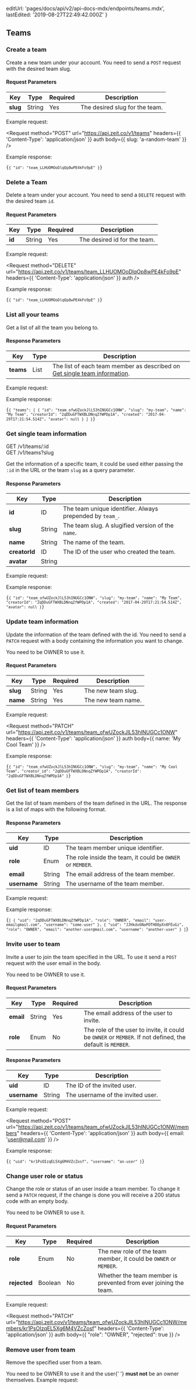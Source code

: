 
  editUrl: 'pages/docs/api/v2/api-docs-mdx/endpoints/teams.mdx',
  lastEdited: '2019-08-27T22:49:42.000Z'
}

## Teams

### Create a team

<Endpoint method="POST" url="/v1/teams" />

Create a new team under your account. You need to send a `POST` request with the desired team slug.

#### Request Parameters

| Key      | <HelpLink href="#api-basics/types" hasIcon>Type</HelpLink> | Required | Description                    |
| -------- | ---------------------------------------------------------- | -------- | ------------------------------ |
| **slug** | <HelpLink href="#api-basics/types">String</HelpLink>       | Yes      | The desired slug for the team. |

<Example>
  <span>Example request:</span>

<Request
  method="POST"
  url="https://api.zeit.co/v1/teams"
  headers={{
    'Content-Type': 'application/json'
  }}
  auth
  body={{
    slug: 'a-random-team'
  }}
/>

Example response:

<Code lang="json">{`{
  "id": "team_LLHUOMOoDlqOp8wPE4kFo9pE"
}`}</Code>
</Example>

### Delete a Team

<Endpoint method="DELETE" url="/v1/teams/:id" />

Delete a team under your account. You need to send a `DELETE` request with the desired team `id`.

#### Request Parameters

| Key    | <HelpLink href="#api-basics/types" hasIcon>Type</HelpLink> | Required | Description                  |
| ------ | ---------------------------------------------------------- | -------- | ---------------------------- |
| **id** | <HelpLink href="#api-basics/types">String</HelpLink>       | Yes      | The desired id for the team. |

<Example>
  <span>Example request:</span>

<Request
  method="DELETE"
  url="https://api.zeit.co/v1/teams/team_LLHUOMOoDlqOp8wPE4kFo9pE"
  headers={{
    'Content-Type': 'application/json'
  }}
  auth
/>

Example response:

<Code lang="json">{`{
  "id": "team_LLHUOMOoDlqOp8wPE4kFo9pE"
}`}</Code>
</Example>

### List all your teams

<Endpoint method="GET" url="/v1/teams" />

Get a list of all the team you belong to.

#### Response Parameters

| Key       | <HelpLink href="#api-basics/types" hasIcon>Type</HelpLink> | Description                                                                                                               |
| --------- | ---------------------------------------------------------- | ------------------------------------------------------------------------------------------------------------------------- |
| **teams** | <HelpLink href="#api-basics/types">List</HelpLink>         | The list of each team member as described on [Get single team information](#endpoints/teams/get-single-team-information). |

<Example>
  <span>Example request:</span>

<Request url="https://api.zeit.co/v1/teams" auth />

Example response:

<Code lang="json">{`{
  "teams": [
    {
      "id": "team_ofwUZockJlL53hINUGCc1ONW",
      "slug": "my-team",
      "name": "My Team",
      "creatorId": "2qDDuGFTWXBLDNnqZfWPDp1A",
      "created": "2017-04-29T17:21:54.514Z",
      "avatar": null
    }
  ]
}`}</Code>
</Example>

### Get single team information

<Endpoint>
  GET /v1/teams/:id
  <br />
  GET /v1/teams?slug
</Endpoint>

Get the information of a specific team, it could be used either passing the `:id` in the URL or the team `slug` as a query parameter.

#### Response Parameters

| Key           | <HelpLink href="#api-basics/types" hasIcon>Type</HelpLink> | Description                                              |
| ------------- | ---------------------------------------------------------- | -------------------------------------------------------- |
| **id**        | <HelpLink href="#api-basics/types">ID</HelpLink>           | The team unique identifier. Always prepended by `team_`. |
| **slug**      | <HelpLink href="#api-basics/types">String</HelpLink>       | The team slug. A slugified version of the `name`.        |
| **name**      | <HelpLink href="#api-basics/types">String</HelpLink>       | The name of the team.                                    |
| **creatorId** | <HelpLink href="#api-basics/types">ID</HelpLink>           | The ID of the user who created the team.                 |
| **avatar**    | <HelpLink href="#api-basics/types">String</HelpLink>       |                                                          |

<Example>
  <span>Example request:</span>

<Request
  url="https://api.zeit.co/v1/teams/team_ofwUZockJlL53hINUGCc1ONW"
  auth
/>

Example response:

<Code lang="json">{`{
  "id": "team_ofwUZockJlL53hINUGCc1ONW",
  "slug": "my-team",
  "name": "My Team",
  "creatorId": "2qDDuGFTWXBLDNnqZfWPDp1A",
  "created": "2017-04-29T17:21:54.514Z",
  "avatar": null
}`}</Code>
</Example>

### Update team information

<Endpoint method="PATCH" url="/v1/teams/:id" />

Update the information of the team defined with the id. You need to send a `PATCH` request with a body containing the information you want to change.

<Note>
  You need to be <InlineCode>OWNER</InlineCode> to use it.
</Note>

#### Request Parameters

| Key      | <HelpLink href="#api-basics/types" hasIcon>Type</HelpLink> | Required | Description        |
| -------- | ---------------------------------------------------------- | -------- | ------------------ |
| **slug** | <HelpLink href="#api-basics/types">String</HelpLink>       | Yes      | The new team slug. |
| **name** | <HelpLink href="#api-basics/types">String</HelpLink>       | Yes      | The new team name. |

<Example>
  <span>Example request:</span>

<Request
  method="PATCH"
  url="https://api.zeit.co/v1/teams/team_ofwUZockJlL53hINUGCc1ONW"
  headers={{
    'Content-Type': 'application/json'
  }}
  auth
  body={{
    name: 'My Cool Team'
  }}
/>

Example response:

<Code lang="json">{`{
  "id": "team_ofwUZockJlL53hINUGCc1ONW",
  "slug": "my-team",
  "name": "My Cool Team",
  "creator_id": "2qDDuGFTWXBLDNnqZfWPDp1A",
  "creatorId": "2qDDuGFTWXBLDNnqZfWPDp1A"
}`}</Code>
</Example>

### Get list of team members

<Endpoint method="GET" url="/v1/teams/:id/members" />

Get the list of team members of the team defined in the URL. The response is a list of maps with the following format.

#### Response Parameters

| Key          | <HelpLink href="#api-basics/types" hasIcon>Type</HelpLink> | Description                                                |
| ------------ | ---------------------------------------------------------- | ---------------------------------------------------------- |
| **uid**      | <HelpLink href="#api-basics/types">ID</HelpLink>           | The team member unique identifier.                         |
| **role**     | <HelpLink href="#api-basics/types">Enum</HelpLink>         | The role inside the team, it could be `OWNER` or `MEMBER`. |
| **email**    | <HelpLink href="#api-basics/types">String</HelpLink>       | The email address of the team member.                      |
| **username** | <HelpLink href="#api-basics/types">String</HelpLink>       | The username of the team member.                           |

<Example>
  <span>Example request:</span>

<Request
  url="https://api.zeit.co/v1/teams/team_ofwUZockJlL53hINUGCc1ONW/members"
  auth
/>

Example response:

<Code lang="json">{`[
  {
    "uid": "2qDDuGFTWXBLDNnqZfWPDp1A",
    "role": "OWNER",
    "email": "user-emailgmail.com",
    "username": "some-user"
  },
  {
    "uid": "JJHkdv6NaPOTH88pXn8FEuGz",
    "role": "OWNER",
    "email": "another-user@mail.com",
    "username": "another-user"
  }
]`}</Code>
</Example>

### Invite user to team

<Endpoint method="POST" url="/v1/teams/:id/members" />

Invite a user to join the team specified in the URL. To use it send a `POST` request with the user email in the body.

<Note>
  You need to be <InlineCode>OWNER</InlineCode> to use it.
</Note>

#### Request Parameters

| Key       | <HelpLink href="#api-basics/types" hasIcon>Type</HelpLink> | Required | Description                                                                                               |
| --------- | ---------------------------------------------------------- | -------- | --------------------------------------------------------------------------------------------------------- |
| **email** | <HelpLink href="#api-basics/types">String</HelpLink>       | Yes      | The email address of the user to invite.                                                                  |
| **role**  | <HelpLink href="#api-basics/types">Enum</HelpLink>         | No       | The role of the user to invite, it could be `OWNER` or `MEMBER`. If not defined, the default is `MEMBER`. |

#### Response Parameters

| Key          | <HelpLink href="#api-basics/types" hasIcon>Type</HelpLink> | Description                       |
| ------------ | ---------------------------------------------------------- | --------------------------------- |
| **uid**      | <HelpLink href="#api-basics/types">ID</HelpLink>           | The ID of the invited user.       |
| **username** | <HelpLink href="#api-basics/types">String</HelpLink>       | The username of the invited user. |

<Example>
  <span>Example request:</span>

<Request
  method="POST"
  url="https://api.zeit.co/v1/teams/team_ofwUZockJlL53hINUGCc1ONW/members"
  headers={{
    'Content-Type': 'application/json'
  }}
  auth
  body={{
    email: 'user@mail.com'
  }}
/>

Example response:

<Code lang="json">{`{
  "uid": "kr1PsOIzqEL5Xg6M4VZcZosf",
  "username": "an-user"
}`}</Code>
</Example>

### Change user role or status

<Endpoint method="PATCH" url="/v1/teams/:id/members/:userId" />

Change the role or status of an user inside a team member. To change it send a `PATCH` request, if the change is done you will receive a 200 status code with an empty body.

<Note>
  You need to be <InlineCode>OWNER</InlineCode> to use it.
</Note>

#### Request Parameters

| Key          | <HelpLink href="#api-basics/types" hasIcon>Type</HelpLink> | Required | Description                                                       |
| ------------ | ---------------------------------------------------------- | -------- | ----------------------------------------------------------------- |
| **role**     | <HelpLink href="#api-basics/types">Enum</HelpLink>         | No       | The new role of the team member, it could be `OWNER` or `MEMBER`. |
| **rejected** | <HelpLink href="#api-basics/types">Boolean</HelpLink>      | No       | Whether the team member is prevented from ever joining the team.  |

<Example>
  <span>Example request:</span>

<Request
    method="PATCH"
    url="https://api.zeit.cov/v1/teams/team_ofwUZockJlL53hINUGCc1ONW/members/kr1PsOIzqEL5Xg6M4VZcZosf"
    headers={{
      'Content-Type': 'application/json'
    }}
    auth
    body={{
      "role": "OWNER",
      "rejected": true
    }}
  />
</Example>

### Remove user from team

<Endpoint method="DELETE" url="/v1/teams/:id/members/:userId" />

Remove the specified user from a team.

<Note>
  You need to be <InlineCode>OWNER</InlineCode> to use it and the user{' '}
  <b>must not</b> be an owner themselves.
</Note>

<Example>
  <span>Example request:</span>

<Request
    method="DELETE"
    url="https://api.zeit.co/v1/teams/team_ofwUZockJlL53hINUGCc1ONW/members/kr1PsOIzqEL5Xg6M4VZcZosf"
    auth
  />
</Example>
